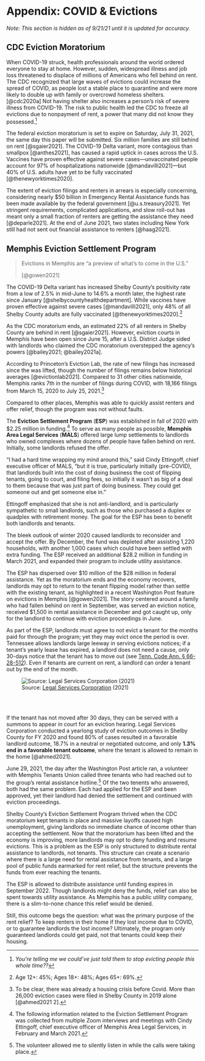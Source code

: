 # Appendix: COVID & Evictions

*Note: This section is hidden as of 9/21/21 until it is updated for accuracy.*

## CDC Eviction Moratorium

When COVID-19 struck, health professionals around the world ordered everyone to stay at home. However, sudden, widespread illness and job loss threatened to displace of millions of Americans who fell behind on rent. The CDC recognized that large waves of evictions could increase the spread of COVID, as people lost a stable place to quarantine and were more likely to double up with family or overcrowd homeless shelters. [@cdc2020a] Not having shelter also increases a person's risk of severe illness from COVID-19. The risk to public health led the CDC to freeze all evictions due to nonpayment of rent, a power that many did not know they possessed.[^eviction-1]

[^eviction-1]: *You're telling me we could've just told them to stop evicting people this whole time??*

The federal eviction moratorium is set to expire on Saturday, July 31, 2021, the same day this paper will be submitted. Six million families are still behind on rent [@sgaier2021]. The COVID-19 Delta variant, more contagious than smallpox [@anthes2021], has caused a rapid uptick in cases across the U.S. Vaccines have proven effective against severe cases---unvaccinated people account for 97% of hospitalizations nationwide [@mandavilli2021]---but 40% of U.S. adults have yet to be fully vaccinated [@thenewyorktimes2020].

The extent of eviction filings and renters in arrears is especially concerning, considering nearly \$50 billion in Emergency Rental Assistance funds has been made available by the federal government [@u.s.treasury2021]. Yet stringent requirements, complicated applications, and slow roll-out has meant only a small fraction of renters are getting the assistance they need [@deparle2021]. At the end of June 2021, two states including New York still had not sent out financial assistance to renters [@haag2021].

## Memphis Eviction Settlement Program

> Evictions in Memphis are "a preview of what's to come in the U.S."
>
> [@gowen2021]

The COVID-19 Delta variant has increased Shelby County's positivity rate from a low of 2.5% in mid-June to 14.6% a month later, the highest rate since January [@shelbycountyhealthdepartment]. While vaccines have proven effective against severe cases [@mandavilli2021], only 48% of all Shelby County adults are fully vaccinated [@thenewyorktimes2020].[^eviction-2]

[^eviction-2]: Age 12+: 45%; Ages 18+: 48%; Ages 65+: 69%.

As the CDC moratorium ends, an estimated 22% of all renters in Shelby County are behind in rent [@sgaier2021]. However, eviction courts in Memphis have been open since June 15, after a U.S. District Judge sided with landlords who claimed the CDC moratorium overstepped the agency's powers [@bailey2021; @bailey2021a].

According to Princeton's Eviction Lab, the rate of new filings has increased since the was lifted, though the number of filings remains below historical averages [@evictionlab2021]. Compared to 31 other cities nationwide, Memphis ranks 7th in the number of filings during COVID, with 18,166 filings from March 15, 2020 to July 25, 2021.[^eviction-3]

[^eviction-3]: To be clear, there was already a housing crisis before Covid. More than 26,000 eviction cases were filed in Shelby County in 2019 alone [@ahmed2021 2].

Compared to other places, Memphis was able to quickly assist renters and offer relief, though the program was not without faults.

The **Eviction Settlement Program** (**ESP**) was established in fall of 2020 with \$2.25 million in funding.[^eviction-4] To serve as many people as possible, **Memphis Area Legal Services** (**MALS**) offered large lump settlements to landlords who owned complexes where dozens of people have fallen behind on rent. Initially, some landlords refused the offer.

[^eviction-4]: The following information related to the Eviction Settlement Program was collected from multiple Zoom interviews and meetings with Cindy Ettingoff, chief executive officer of Memphis Area Legal Services, in February and March 2021.

"I had a hard time wrapping my mind around this," said Cindy Ettingoff, chief executive officer of MALS, "but it is true, particularly initially (pre-COVID), that landlords built into the cost of doing business the cost of flipping tenants, going to court, and filing fees, so initially it wasn't as big of a deal to them because that was just part of doing business. They could get someone out and get someone else in."

Ettingoff emphasized that she is not anti-landlord, and is particularly sympathetic to small landlords, such as those who purchased a duplex or quadplex with retirement money. The goal for the ESP has been to benefit both landlords and tenants.

The bleek outlook of winter 2020 caused landlords to reconsider and accept the offer. By December, the fund was depleted after assisting 1,220 households, with another 1,000 cases which could have been settled with extra funding. The ESP received an additional \$28.2 million in funding in March 2021, and expanded their program to include utility assistance.

The ESP has dispersed over \$10 million of the \$28 million in federal assistance. Yet as the moratorium ends and the economy recovers, landlords may opt to return to the tenant flipping model rather than settle with the existing tenant, as highlighted in a recent Washington Post feature on evictions in Memphis [@gowen2021]. The story centered around a family who had fallen behind on rent in September, was served an eviction notice, received \$1,500 in rental assistance in December and got caught up, only for the landlord to continue with eviction proceedings in June.

As part of the ESP, landlords must agree to not evict a tenant for the months paid for through the program; yet they may evict once the period is over. Tennessee allows landlords large leeway in serving evictions notices; if a tenant's yearly lease has expired, a landlord does not need a cause, only 30-days notice that the tenant has to move out (see [Tenn. Code Ann. § 66-28-512](http://law.justia.com/codes/tennessee/2010/title-66/chapter-28/part-5/66-28-512)). Even if tenants are current on rent, a landlord can order a tenant out by the end of the month.

![Source: [Legal Services Corporation](https://www.lsc.gov/press-release/new-nationwide-lsc-eviction-study-examines-variations-local-laws-and-highlights) (2021)](_img/LSC-shelby-evict.png)

<br></br>

If the tenant has not moved after 30 days, they can be served with a summons to appear in court for an eviction hearing. Legal Services Corporation conducted a yearlong study of eviction outcomes in Shelby County for FY 2020 and found 80% of cases resulted in a favorable landlord outcome, 18.7% in a neutral or negotiated outcome, and only **1.3%** **end in a favorable tenant outcome**, where the tenant is allowed to remain in the home [@ahmed2021].

June 29, 2021, the day after the Washington Post article ran, a volunteer with Memphis Tenants Union called three tenants who had reached out to the group's rental assistance hotline.[^eviction-5] Of the two tenents who answered, both had the same problem. Each had applied for the ESP and been approved, yet their landlord had denied the settlement and continued with eviction proceedings.

[^eviction-5]: The volunteer allowed me to silently listen in while the calls were taking place.

Shelby County's Eviction Settlement Program thrived when the CDC moratorium kept tenants in place and massive layoffs caused high unemployment, giving landlords no immediate chance of income other than accepting the settlement. Now that the moratorium has been lifted and the economy is improving, more landlords may opt to deny funding and resume evictions. This is a problem as the ESP is only structured to distribute rental assistance to landlords, not tenants. This structure can create a scenario where there is a large need for rental assistance from tenants, and a large pool of public funds earmarked for rent relief, but the structure prevents the funds from ever reaching the tenants.

The ESP is allowed to distribute assistance until funding expires in September 2022. Though landlords might deny the funds, relief can also be spent towards utility assistance. As Memphis has a public utility company, there is a slim-to-none chance this relief would be denied.

Still, this outcome begs the question: what was the primary purpose of the rent relief? To keep renters in their home if they lost income due to COVID, or to guarantee landlords the lost income? Ultimately, the program only guaranteed landlords could get paid, not that tenants could keep their housing.

